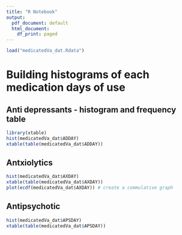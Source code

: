 ```yaml
---
title: "R Notebook"
output:
  pdf_document: default
  html_document:
    df_print: paged
---
```

```r
load("medicatedVa_dat.Rdata")
```

# Building histograms of each medication days of use

## Anti depressants - histogram and frequency table
```r
library(xtable)
hist(medicatedVa_dat$ADDAY)
xtable(table(medicatedVa_dat$ADDAY))
```

## Antxiolytics

```r
hist(medicatedVa_dat$AXDAY)
xtable(table(medicatedVa_dat$AXDAY))
plot(ecdf(medicatedVa_dat$AXDAY)) # create a commulative graph

```

## Antipsychotic
```r
hist(medicatedVa_dat$APSDAY)
xtable(table(medicatedVa_dat$APSDAY))
```

